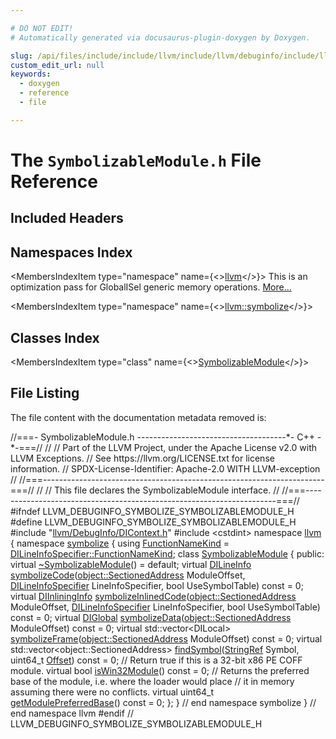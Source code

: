 ```yaml
---

# DO NOT EDIT!
# Automatically generated via docusaurus-plugin-doxygen by Doxygen.

slug: /api/files/include/include/llvm/include/llvm/debuginfo/include/llvm/debuginfo/symbolize/symbolizablemodule-h
custom_edit_url: null
keywords:
  - doxygen
  - reference
  - file

---
```





# The `SymbolizableModule.h` File Reference

<DoxygenPage pluginConfig={pluginConfig}>



## Included Headers

<IncludesList>
<IncludesListItem
  filePath="llvm/DebugInfo/DIContext.h"
  permalink="/docs/api/files/include/include/llvm/include/llvm/debuginfo/dicontext-h"
  isLocal="true" />
<IncludesListItem
  filePath="cstdint"
  permalink=""
  isLocal="false" />
</IncludesList>

## Namespaces Index

<MembersIndex>

<MembersIndexItem
  type="namespace"
  name={<><a href="/docs/api/namespaces/llvm">llvm</a></>}>
This is an optimization pass for GlobalISel generic memory operations. <a href="/docs/api/namespaces/llvm/#details">More...</a>
</MembersIndexItem>

<MembersIndexItem
  type="namespace"
  name={<><a href="/docs/api/namespaces/llvm/symbolize">llvm::symbolize</a></>}>
</MembersIndexItem>

</MembersIndex>

## Classes Index

<MembersIndex>

<MembersIndexItem
  type="class"
  name={<><a href="/docs/api/classes/llvm/symbolize/symbolizablemodule">SymbolizableModule</a></>}>
</MembersIndexItem>

</MembersIndex>


## File Listing

The file content with the documentation metadata removed is:

<ProgramListing>

<Link id="l00001" /><CodeLine lineNumber="1"><Highlight kind="comment">//===- SymbolizableModule.h -------------------------------------&#42;- C++ -&#42;-===//</Highlight><Highlight kind="normal"></Highlight></CodeLine>
<Link id="l00002" /><CodeLine lineNumber="2"><Highlight kind="normal"></Highlight><Highlight kind="comment">//</Highlight><Highlight kind="normal"></Highlight></CodeLine>
<Link id="l00003" /><CodeLine lineNumber="3"><Highlight kind="normal"></Highlight><Highlight kind="comment">// Part of the LLVM Project, under the Apache License v2.0 with LLVM Exceptions.</Highlight><Highlight kind="normal"></Highlight></CodeLine>
<Link id="l00004" /><CodeLine lineNumber="4"><Highlight kind="normal"></Highlight><Highlight kind="comment">// See https://llvm.org/LICENSE.txt for license information.</Highlight><Highlight kind="normal"></Highlight></CodeLine>
<Link id="l00005" /><CodeLine lineNumber="5"><Highlight kind="normal"></Highlight><Highlight kind="comment">// SPDX-License-Identifier: Apache-2.0 WITH LLVM-exception</Highlight><Highlight kind="normal"></Highlight></CodeLine>
<Link id="l00006" /><CodeLine lineNumber="6"><Highlight kind="normal"></Highlight><Highlight kind="comment">//</Highlight><Highlight kind="normal"></Highlight></CodeLine>
<Link id="l00007" /><CodeLine lineNumber="7"><Highlight kind="normal"></Highlight><Highlight kind="comment">//===----------------------------------------------------------------------===//</Highlight><Highlight kind="normal"></Highlight></CodeLine>
<Link id="l00008" /><CodeLine lineNumber="8"><Highlight kind="normal"></Highlight><Highlight kind="comment">//</Highlight><Highlight kind="normal"></Highlight></CodeLine>
<Link id="l00009" /><CodeLine lineNumber="9"><Highlight kind="normal"></Highlight><Highlight kind="comment">// This file declares the SymbolizableModule interface.</Highlight><Highlight kind="normal"></Highlight></CodeLine>
<Link id="l00010" /><CodeLine lineNumber="10"><Highlight kind="normal"></Highlight><Highlight kind="comment">//</Highlight><Highlight kind="normal"></Highlight></CodeLine>
<Link id="l00011" /><CodeLine lineNumber="11"><Highlight kind="normal"></Highlight><Highlight kind="comment">//===----------------------------------------------------------------------===//</Highlight><Highlight kind="normal"></Highlight></CodeLine>
<Link id="l00012" /><CodeLine lineNumber="12"><Highlight kind="normal"></Highlight><Highlight kind="preprocessor">#ifndef LLVM&#95;DEBUGINFO&#95;SYMBOLIZE&#95;SYMBOLIZABLEMODULE&#95;H</Highlight><Highlight kind="normal"></Highlight></CodeLine>
<Link id="l00013" /><CodeLine lineNumber="13"><Highlight kind="normal"></Highlight><Highlight kind="preprocessor">#define LLVM&#95;DEBUGINFO&#95;SYMBOLIZE&#95;SYMBOLIZABLEMODULE&#95;H</Highlight><Highlight kind="normal"></Highlight></CodeLine>
<Link id="l00014" /><CodeLine lineNumber="14"><Highlight kind="normal"></Highlight></CodeLine>
<Link id="l00015" /><CodeLine lineNumber="15"><Highlight kind="normal"></Highlight><Highlight kind="preprocessor">#include &quot;<a href="/docs/api/files/include/include/llvm/include/llvm/debuginfo/dicontext-h">llvm/DebugInfo/DIContext.h</a>&quot;</Highlight><Highlight kind="normal"></Highlight></CodeLine>
<Link id="l00016" /><CodeLine lineNumber="16"><Highlight kind="normal"></Highlight><Highlight kind="preprocessor">#include &lt;cstdint&gt;</Highlight><Highlight kind="normal"></Highlight></CodeLine>
<Link id="l00017" /><CodeLine lineNumber="17"><Highlight kind="normal"></Highlight></CodeLine>
<Link id="l00018" /><CodeLine lineNumber="18"><Highlight kind="normal"></Highlight><Highlight kind="keyword">namespace </Highlight><Highlight kind="normal"><a href="/docs/api/namespaces/llvm">llvm</a> &#123;</Highlight></CodeLine>
<Link id="l00019" /><CodeLine lineNumber="19"><Highlight kind="normal"></Highlight><Highlight kind="keyword">namespace </Highlight><Highlight kind="normal"><a href="/docs/api/namespaces/llvm/symbolize">symbolize</a> &#123;</Highlight></CodeLine>
<Link id="l00020" /><CodeLine lineNumber="20"><Highlight kind="normal"></Highlight></CodeLine>
<Link id="l00021" /><CodeLine lineNumber="21" lineLink="/docs/api/namespaces/llvm/symbolize/#af91736a8635f616fd8ff6b2123db6548"><Highlight kind="normal"></Highlight><Highlight kind="keyword">using </Highlight><Highlight kind="normal"><a href="/docs/api/namespaces/llvm/symbolize/#af91736a8635f616fd8ff6b2123db6548">FunctionNameKind</a> = <a href="/docs/api/structs/llvm/dilineinfospecifier/#adb21199c7202d4e81277bb7c89d635b7">DILineInfoSpecifier::FunctionNameKind</a>;</Highlight></CodeLine>
<Link id="l00022" /><CodeLine lineNumber="22"><Highlight kind="normal"></Highlight></CodeLine>
<Link id="l00023" /><CodeLine lineNumber="23" lineLink="/docs/api/classes/llvm/symbolize/symbolizablemodule"><Highlight kind="normal"></Highlight><Highlight kind="keyword">class </Highlight><Highlight kind="normal"><a href="/docs/api/classes/llvm/symbolize/symbolizablemodule">SymbolizableModule</a> &#123;</Highlight></CodeLine>
<Link id="l00024" /><CodeLine lineNumber="24"><Highlight kind="normal"></Highlight><Highlight kind="keyword">public</Highlight><Highlight kind="normal">:</Highlight></CodeLine>
<Link id="l00025" /><CodeLine lineNumber="25" lineLink="/docs/api/classes/llvm/symbolize/symbolizablemodule/#a775dc29a9cb514ab8d5d5a36790418d8"><Highlight kind="normal">  </Highlight><Highlight kind="keyword">virtual</Highlight><Highlight kind="normal"> <a href="/docs/api/classes/llvm/symbolize/symbolizablemodule/#a775dc29a9cb514ab8d5d5a36790418d8">~SymbolizableModule</a>() = </Highlight><Highlight kind="keywordflow">default</Highlight><Highlight kind="normal">;</Highlight></CodeLine>
<Link id="l00026" /><CodeLine lineNumber="26"><Highlight kind="normal"></Highlight></CodeLine>
<Link id="l00027" /><CodeLine lineNumber="27" lineLink="/docs/api/classes/llvm/symbolize/symbolizablemodule/#af0df591a28de39acf88be35b30c5e9ea"><Highlight kind="normal">  </Highlight><Highlight kind="keyword">virtual</Highlight><Highlight kind="normal"> <a href="/docs/api/structs/llvm/dilineinfo">DILineInfo</a> <a href="/docs/api/classes/llvm/symbolize/symbolizablemodule/#af0df591a28de39acf88be35b30c5e9ea">symbolizeCode</a>(<a href="/docs/api/structs/llvm/object/sectionedaddress">object::SectionedAddress</a> ModuleOffset,</Highlight></CodeLine>
<Link id="l00028" /><CodeLine lineNumber="28"><Highlight kind="normal">                                   <a href="/docs/api/structs/llvm/dilineinfospecifier">DILineInfoSpecifier</a> LineInfoSpecifier,</Highlight></CodeLine>
<Link id="l00029" /><CodeLine lineNumber="29"><Highlight kind="normal">                                   </Highlight><Highlight kind="keywordtype">bool</Highlight><Highlight kind="normal"> UseSymbolTable) </Highlight><Highlight kind="keyword">const</Highlight><Highlight kind="normal"> = 0;</Highlight></CodeLine>
<Link id="l00030" /><CodeLine lineNumber="30"><Highlight kind="normal">  </Highlight><Highlight kind="keyword">virtual</Highlight><Highlight kind="normal"> <a href="/docs/api/classes/llvm/diinlininginfo">DIInliningInfo</a></Highlight></CodeLine>
<Link id="l00031" /><CodeLine lineNumber="31" lineLink="/docs/api/classes/llvm/symbolize/symbolizablemodule/#a2742620673b604aa4a483063980d1be7"><Highlight kind="normal">  <a href="/docs/api/classes/llvm/symbolize/symbolizablemodule/#a2742620673b604aa4a483063980d1be7">symbolizeInlinedCode</a>(<a href="/docs/api/structs/llvm/object/sectionedaddress">object::SectionedAddress</a> ModuleOffset,</Highlight></CodeLine>
<Link id="l00032" /><CodeLine lineNumber="32"><Highlight kind="normal">                       <a href="/docs/api/structs/llvm/dilineinfospecifier">DILineInfoSpecifier</a> LineInfoSpecifier,</Highlight></CodeLine>
<Link id="l00033" /><CodeLine lineNumber="33"><Highlight kind="normal">                       </Highlight><Highlight kind="keywordtype">bool</Highlight><Highlight kind="normal"> UseSymbolTable) </Highlight><Highlight kind="keyword">const</Highlight><Highlight kind="normal"> = 0;</Highlight></CodeLine>
<Link id="l00034" /><CodeLine lineNumber="34"><Highlight kind="normal">  </Highlight><Highlight kind="keyword">virtual</Highlight><Highlight kind="normal"> <a href="/docs/api/structs/llvm/diglobal">DIGlobal</a></Highlight></CodeLine>
<Link id="l00035" /><CodeLine lineNumber="35" lineLink="/docs/api/classes/llvm/symbolize/symbolizablemodule/#a2136fbc00c2f6d6e9705fe559ed9b3bd"><Highlight kind="normal">  <a href="/docs/api/classes/llvm/symbolize/symbolizablemodule/#a2136fbc00c2f6d6e9705fe559ed9b3bd">symbolizeData</a>(<a href="/docs/api/structs/llvm/object/sectionedaddress">object::SectionedAddress</a> ModuleOffset) </Highlight><Highlight kind="keyword">const</Highlight><Highlight kind="normal"> = 0;</Highlight></CodeLine>
<Link id="l00036" /><CodeLine lineNumber="36"><Highlight kind="normal">  </Highlight><Highlight kind="keyword">virtual</Highlight><Highlight kind="normal"> std::vector&lt;DILocal&gt;</Highlight></CodeLine>
<Link id="l00037" /><CodeLine lineNumber="37" lineLink="/docs/api/classes/llvm/symbolize/symbolizablemodule/#aaf21584680a074e03bf21ccc8bb9c832"><Highlight kind="normal">  <a href="/docs/api/classes/llvm/symbolize/symbolizablemodule/#aaf21584680a074e03bf21ccc8bb9c832">symbolizeFrame</a>(<a href="/docs/api/structs/llvm/object/sectionedaddress">object::SectionedAddress</a> ModuleOffset) </Highlight><Highlight kind="keyword">const</Highlight><Highlight kind="normal"> = 0;</Highlight></CodeLine>
<Link id="l00038" /><CodeLine lineNumber="38"><Highlight kind="normal"></Highlight></CodeLine>
<Link id="l00039" /><CodeLine lineNumber="39"><Highlight kind="normal">  </Highlight><Highlight kind="keyword">virtual</Highlight><Highlight kind="normal"> std::vector&lt;object::SectionedAddress&gt;</Highlight></CodeLine>
<Link id="l00040" /><CodeLine lineNumber="40" lineLink="/docs/api/classes/llvm/symbolize/symbolizablemodule/#a477f4941b5216c4dcb6c0b130903d32b"><Highlight kind="normal">  <a href="/docs/api/classes/llvm/symbolize/symbolizablemodule/#a477f4941b5216c4dcb6c0b130903d32b">findSymbol</a>(<a href="/docs/api/classes/llvm/stringref">StringRef</a> Symbol, uint64&#95;t <a href="/docs/api/namespaces/llvm/#a05f5b9a11bdcc5feba62899f95dcf878a3134224cba2545bc57954d3b072aebb4">Offset</a>) </Highlight><Highlight kind="keyword">const</Highlight><Highlight kind="normal"> = 0;</Highlight></CodeLine>
<Link id="l00041" /><CodeLine lineNumber="41"><Highlight kind="normal"></Highlight></CodeLine>
<Link id="l00042" /><CodeLine lineNumber="42"><Highlight kind="normal">  </Highlight><Highlight kind="comment">// Return true if this is a 32-bit x86 PE COFF module.</Highlight><Highlight kind="normal"></Highlight></CodeLine>
<Link id="l00043" /><CodeLine lineNumber="43" lineLink="/docs/api/classes/llvm/symbolize/symbolizablemodule/#a89baf7e7fedad506270275e18daf866c"><Highlight kind="normal">  </Highlight><Highlight kind="keyword">virtual</Highlight><Highlight kind="normal"> </Highlight><Highlight kind="keywordtype">bool</Highlight><Highlight kind="normal"> <a href="/docs/api/classes/llvm/symbolize/symbolizablemodule/#a89baf7e7fedad506270275e18daf866c">isWin32Module</a>() </Highlight><Highlight kind="keyword">const</Highlight><Highlight kind="normal"> = 0;</Highlight></CodeLine>
<Link id="l00044" /><CodeLine lineNumber="44"><Highlight kind="normal"></Highlight></CodeLine>
<Link id="l00045" /><CodeLine lineNumber="45"><Highlight kind="normal">  </Highlight><Highlight kind="comment">// Returns the preferred base of the module, i.e. where the loader would place</Highlight><Highlight kind="normal"></Highlight></CodeLine>
<Link id="l00046" /><CodeLine lineNumber="46"><Highlight kind="normal">  </Highlight><Highlight kind="comment">// it in memory assuming there were no conflicts.</Highlight><Highlight kind="normal"></Highlight></CodeLine>
<Link id="l00047" /><CodeLine lineNumber="47" lineLink="/docs/api/classes/llvm/symbolize/symbolizablemodule/#a7cbdd3745472d00526ff5b0ffab667f1"><Highlight kind="normal">  </Highlight><Highlight kind="keyword">virtual</Highlight><Highlight kind="normal"> uint64&#95;t <a href="/docs/api/classes/llvm/symbolize/symbolizablemodule/#a7cbdd3745472d00526ff5b0ffab667f1">getModulePreferredBase</a>() </Highlight><Highlight kind="keyword">const</Highlight><Highlight kind="normal"> = 0;</Highlight></CodeLine>
<Link id="l00048" /><CodeLine lineNumber="48"><Highlight kind="normal">&#125;;</Highlight></CodeLine>
<Link id="l00049" /><CodeLine lineNumber="49"><Highlight kind="normal"></Highlight></CodeLine>
<Link id="l00050" /><CodeLine lineNumber="50"><Highlight kind="normal">&#125; </Highlight><Highlight kind="comment">// end namespace symbolize</Highlight><Highlight kind="normal"></Highlight></CodeLine>
<Link id="l00051" /><CodeLine lineNumber="51"><Highlight kind="normal">&#125; </Highlight><Highlight kind="comment">// end namespace llvm</Highlight><Highlight kind="normal"></Highlight></CodeLine>
<Link id="l00052" /><CodeLine lineNumber="52"><Highlight kind="normal"></Highlight></CodeLine>
<Link id="l00053" /><CodeLine lineNumber="53"><Highlight kind="normal"></Highlight><Highlight kind="preprocessor">#endif  </Highlight><Highlight kind="comment">// LLVM&#95;DEBUGINFO&#95;SYMBOLIZE&#95;SYMBOLIZABLEMODULE&#95;H</Highlight><Highlight kind="normal"></Highlight></CodeLine>

</ProgramListing>

</DoxygenPage>
